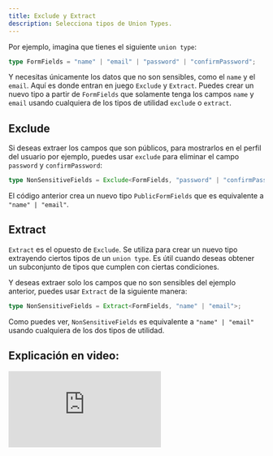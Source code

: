 ```yaml
---
title: Exclude y Extract
description: Selecciona tipos de Union Types.
---
```


Por ejemplo, imagina que tienes el siguiente `union type`:

```ts
type FormFields = "name" | "email" | "password" | "confirmPassword";
```

Y necesitas únicamente los datos que no son sensibles, como el `name` y el `email`. Aquí es donde entran en juego `Exclude` y `Extract`. Puedes crear un nuevo tipo a partir de `FormFields` que solamente tenga los campos `name` y `email` usando cualquiera de los tipos de utilidad `exclude` o `extract`.

## Exclude

Si deseas extraer los campos que son públicos, para mostrarlos en el perfil del usuario por ejemplo, puedes usar `exclude` para eliminar el campo `password` y `confirmPassword`:

```ts
type NonSensitiveFields = Exclude<FormFields, "password" | "confirmPassword">;
```

El código anterior crea un nuevo tipo `PublicFormFields` que es equivalente a `"name" | "email"`.

## Extract
`Extract` es el opuesto de `Exclude`. Se utiliza para crear un nuevo tipo extrayendo ciertos tipos de un `union type`. Es útil cuando deseas obtener un subconjunto de tipos que cumplen con ciertas condiciones.

Y deseas extraer solo los campos que no son sensibles del ejemplo anterior, puedes usar `Extract` de la siguiente manera:

```ts
type NonSensitiveFields = Extract<FormFields, "name" | "email">;
```

Como puedes ver, `NonSensitiveFields` es equivalente a `"name" | "email"` usando cualquiera de los dos tipos de utilidad.

## Explicación en video:

<iframe 
  className='youtube-video'
  src="https://www.youtube.com/embed/k17DC4BP3W4?si=-ymIt1uYXKYUc-Yx" 
  title="YouTube video player" 
  frameBorder="0" 
  allow="accelerometer; autoplay; clipboard-write; encrypted-media; gyroscope; picture-in-picture; web-share" referrerPolicy="strict-origin-when-cross-origin" allowFullScreen></iframe>


